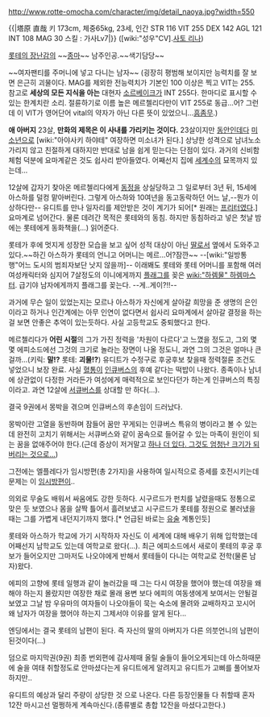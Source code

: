 http://www.rotte-omocha.com/character/img/detail_naoya.jpg?width=550

{{|塔原 直哉
키 173cm, 체중65kg, 23세, 인간
STR 116 VIT 255 DEX 142 AGL 121 INT 108 MAG 30
스킬 : 가사Lv7|}}
([wiki:"성우"CV].[[사토 리나]])

[[롯테의 장난감]]의 ~~[[종마]]~~ 남주인공.~~색기담당~~ 

~~여자팬티를 주머니에 넣고 다니는 남자~~
(굉장히 평범해 보이지만 능력치를 잘 보면 은근히 괴물이다. MAG를 제외한 전능력치가 기본인 100 이상은 찍고 VIT는 255. 참고로 '''세상의 모든 지식을 아는''' 대현자 [[소르베이크]]가 INT 255다. 한마디로 표시할 수 있는 한계치란 소리. 절륜하기로 이름 높은 메르첼리다만이 VIT 255로 동급…어? 그런데 이 VIT가 영어단어 vital의 약자가 아닌 다른 뜻이 있었으니…[http://frdic.naver.com/fkEntry.nhn?entryNO=70834 흠좀무].)

'''애 아버지''' 23살, '''만화의 제목은 이 사내를 가리키는 것이다.''' 23살이지만 [[동안]]인데다 [[미소년]]으로 [wiki:"아야사키 하야테" 여장하면 미소녀가 된다.] 상냥한 성격으로 남녀노소 가리지 않고 친절하게 대하지만 반대로 남을 쉽게 믿는다는 단점이 있다. 과거의 신비함 체험 덕분에 요마계같은 것도 쉽사리 받아들였다. 어째선지 집에 [[세계수]]의 묘목까지 있는데…

12살에 갑자기 찾아온 메르첼리다에게 [[동정]]을 상실당하고 그 일로부터 3년 뒤, 15세에 아스하를 덜컹 맡아버린다. 그렇게 아스하와 10여년을 동고동락하던 어느 날,--뭔가 이상하다만-- 유디트를 만나 일자리를 제안받은 것이 계기가 되어[* 원래는 [[프리터]]였다.] 요마계로 넘어간다. 물론 데려간 목적은 롯테와의 동침. 하지만 동침하라고 넣은 첫날 밤에는 롯테에게 동화책을(…) 읽어준다.

롯테가 후에 멋지게 성장한 모습을 보고 싶어 성적 대상이 아닌 [[딸]]로서 옆에서 도와주고 있다.~~하긴 아스하가 롯테의 언니고 어머니는 메르...어?잠깐~~ --[wiki:"일방통행"어느 도시의 범죄자보단 낫지 않을까]-- 이래봬도 롯테와 롯테 어머니를 포함해 여러 여성캐릭터와 심지어 7살정도의 이니에게까지 [[플래그]]를 꽂은 [[wiki:"하렘물" 하렘마스터]]. 급기야 남자에게까지 플래그를 꽂는다. --게..게이?!!--

과거에 무슨 일이 있었는지는 모르나 아스하가 자신에게 살아갈 희망을 준 생명의 은인이라고 하거나 인간계에는 아무 인연이 없다면서 쉽사리 요마계에서 살아갈 결정을 하는 걸 보면 안좋은 추억이 있는듯하다. 사실 고등학교도 중퇴했다고 한다.

메르첼리다가 '''어린 시절'''의 그가 가진 정력을 '차원이 다르다'고 느꼈을 정도고, 그외 몇몇 에피소드에선 그것의 크기로 놀라는 장면이 나올 정도니, 과연 그의 그것은 얼마나 큰 걸까...(키릭: '''말!?''' 롯테: '''괴물!?''') 유디트가 수정구로 후궁후보 찾을때 정력절륜 조건도 넣었으니 보장 완료. 사실 [[혈통]]이 [[인큐버스]]의 후예 같다는 떡밥이 나왔다. 종족이나 남녀에 상관없이 다정한 거라든가 여성에게 매력적으로 보인다던가 하는게 인큐버스의 특징이라고. 과연 12살에 [[서큐버스]]를 상대할 만 하다(…).

결국 9권에서 몽박을 겪으며 인큐버스의 후손임이 드러났다.

몽박이란 고열을 동반하며 잠들어 꿈만 꾸게되는 인큐버스 특유의 병이라고 볼 수 있는데 완전히 고치기 위해서는 서큐버스와 같이 꿈속으로 들어갈 수 있는 마족이 원인이 되는 꿈을 없애주어야 한다.(근데 증상이 저거말고 [[발기|하나 더 있다. 그것도 엄청난 크기가 되버리는 것으로...]])

그전에는 엘플레다가 임시방편(총 2가지)을 사용하여 일시적으로 증세를 호전시키는데 문제는 이 [[모유|임시]][[핸드잡|방편]]이..

의외로 무술도 배워서 싸움에도 강한 듯하다. 시구르드가 펀치를 날렸을때도 정통으로 맞은 듯 보였으나 몸을 살짝 틀어서 흘려보냈고 시구르드가 롯테를 정원으로 불러냈을 때는 그를 가볍게 내던지기까지 했다.[* 언급된 바로는 [[유술]] 계통인듯]

롯테와 아스하가 학교에 가기 시작하자 자신도 이 세계에 대해 배우기 위해 입학했는데 어째선지 남학교도 있는데 여학교로 왔다(…).
최근 에피소드에서 새로이 롯테의 후궁 후보가 들어오지만 그마저도 나오야에게 반해서 롯테들이 다니는 여학교로 전학(물론 남자)왔다.

에피의 고향에 롯테 일행과 같이 놀러갔을 때 그는 다시 여장을 했어야 했는데 여장을 왜 해야 하는지 몰랐지만 여장한 채로 몰래 용변 보다 에피의 여동생에게 보여서는 안될걸 보였고 그날 밤 우유마의 여자들이 나오야들이 묵는 숙소에 몰려와 교배하자고 꼬시어 왜 남자가 여장을 했어야 하는지 그제서야 이유를 알게 된다...

엔딩에서는 결국 롯테의 남편이 된다. 즉 자신의 딸의 아버지가 다른 의붓언니의 남편이 된것이다(...)

덤으로 마지막권(9권) 최종 번외편에 감사제때 올릴 술들이 들어오게되는데 아스하때문에 술을 여태 취할정도로 안마셨다는게 유디트에게 알려지고 유디트가 고삐를 풀어보자 하지만..

유디트의 예상과 달리 주량이 상당한 것 으로 나온다. 다른 등장인물들 다 취할때 혼자 12잔 마시고선 멀쩡하게 계속마신다.(종류별로 총합 12잔을 마셨다고한다.) 
